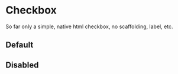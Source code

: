 

<Meta title="Design System/Primitives/Checkbox" />

# Checkbox

So far only a simple, native html checkbox, no scaffolding, label, etc.

## Default
<Canvas>
	<Story story={Stories.Default} name="Default" />
</Canvas>

## Disabled
<Canvas>
	<Story story={Stories.Disabled} name="Disabled" />
</Canvas>
